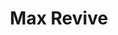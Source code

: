 ---
title: "Max Revive"
meta_title: "Max Revive craft"
description: "Craft de Max Revive"
rank: "a"
draft: false
name: "Max Revive"
recipe_img: "https://wiki.pokexgames.com/images/6/69/Max_revive.png"
level: 80
craft_time: 18000
result: 100
value_npc: 1
ingredients:
  - name: "Earth Stone"
    quantity: 1
    item_img: "https://wiki.pokexgames.com/images/0/0f/Earth-stone.gif"
    value_npc: 1
  - name: "Water Stone"
    quantity: 1
    item_img: "https://wiki.pokexgames.com/images/8/80/Water-stone.gif"
    value_npc: 1
  - name: "Condensed Strong Grass"
    quantity: 1
    item_img: "https://wiki.pokexgames.com/images/3/33/Condensed_Strong_Grass.png"
    value_npc: 1
  - name: "Pure Strong Grass"
    quantity: 10
    item_img: "https://wiki.pokexgames.com/images/6/63/Pure_Strong_Grass.png"
    value_npc: 1
---